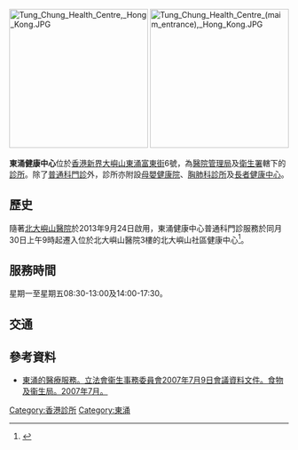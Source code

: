 [[File:Tung_Chung_Health_Centre,_Hong_Kong.JPG|250px]]
[[File:Tung_Chung_Health_Centre_(maim_entrance),_Hong_Kong.JPG|250px]]

'''東涌健康中心'''位於[[香港|香港]][[新界|新界]][[大嶼山|大嶼山]][[東涌_(香港)|東涌]][[富東街|富東街]]6號，為[[醫院管理局|醫院管理局]]及[[衛生署|衛生署]]轄下的[[診所|診所]]。除了[[普通科門診|普通科門診]]外，診所亦附設[[母嬰健康院|母嬰健康院]]、[[胸肺科診所|胸肺科診所]]及[[長者健康中心|長者健康中心]]。

== 歷史 ==
隨著[[北大嶼山醫院|北大嶼山醫院]]於2013年9月24日啟用，東涌健康中心普通科門診服務於同月30日上午9時起遷入位於北大嶼山醫院3樓的北大嶼山社區健康中心<ref>{{Cite web |url=http://www.info.gov.hk/gia/general/201309/25/P201309250276.htm |title=政府資訊中心 |access-date=2013-11-07 |archive-date=2020-10-21 |archive-url=https://web.archive.org/web/20201021201257/https://www.info.gov.hk/gia/general/201309/25/P201309250276.htm |dead-url=no }}</ref>。

== 服務時間 ==
星期一至星期五08:30-13:00及14:00-17:30。

== 交通 ==
{{參見|東涌 (香港)#交通}}

==參考資料==
{{Reflist}}

{{ReflistH}}
*[http://www.legco.gov.hk/yr06-07/chinese/panels/hs/papers/hs0709cb2-2381-4-c.pdf 東涌的醫療服務。立法會衞生事務委員會2007年7月9日會議資料文件。食物及衞生局。2007年7月。] {{Wayback|url=http://www.legco.gov.hk/yr06-07/chinese/panels/hs/papers/hs0709cb2-2381-4-c.pdf |date=20191030095254 }} 
{{ReflistF}}

{{小作品|醫院}}

[[Category:香港診所|Category:香港診所]]
[[Category:東涌|Category:東涌]]